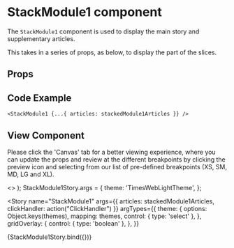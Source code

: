 
<Meta
  title="Newskit Slices/Stack Module 1"
  component={StackModule1}
/>

# StackModule1 component
The `StackModule1` component is used to display the main story and supplementary articles.

This takes in a series of props, as below, to display the part of the slices.

## Props
<Props of={StackModule1} />

## Code Example
`<StackModule1 {...{ articles: stackedModule1Articles }} />`

## View Component
Please click the 'Canvas' tab for a better viewing experience, where you can update the props and review at the different breakpoints by clicking the preview icon and selecting from our list of pre-defined breakpoints (XS, SM, MD, LG and XL).

  <TCThemeProvider theme={theme}>
    <>
      <GridOverlay show={gridOverlay} />
      <StackModule1 {...{ articles: stackedModule1Articles, clickHandler }} />
    </> 
  </TCThemeProvider>
);
StackModule1Story.args = {
  theme: 'TimesWebLightTheme',
};

<Story
  name="StackModule1"
  args={{ articles: stackedModule1Articles, clickHandler: action("ClickHandler") }}
  argTypes={{
    theme: {
      options: Object.keys(themes),
      mapping: themes,
      control: { type: 'select' },
    },
  gridOverlay: {
     control: { type: 'boolean' },
    },
  }}
>
  {StackModule1Story.bind({})}
</Story>